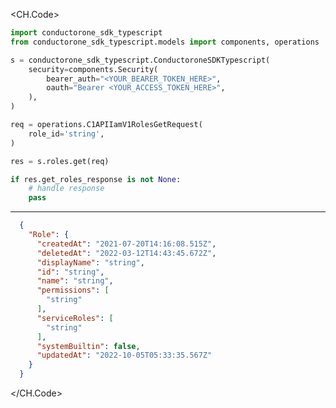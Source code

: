
<CH.Code>
```python Get.py
import conductorone_sdk_typescript
from conductorone_sdk_typescript.models import components, operations

s = conductorone_sdk_typescript.ConductoroneSDKTypescript(
    security=components.Security(
        bearer_auth="<YOUR_BEARER_TOKEN_HERE>",
        oauth="Bearer <YOUR_ACCESS_TOKEN_HERE>",
    ),
)

req = operations.C1APIIamV1RolesGetRequest(
    role_id='string',
)

res = s.roles.get(req)

if res.get_roles_response is not None:
    # handle response
    pass
```
---

```json Example Response
  {
    "Role": {
      "createdAt": "2021-07-20T14:16:08.515Z",
      "deletedAt": "2022-03-12T14:43:45.672Z",
      "displayName": "string",
      "id": "string",
      "name": "string",
      "permissions": [
        "string"
      ],
      "serviceRoles": [
        "string"
      ],
      "systemBuiltin": false,
      "updatedAt": "2022-10-05T05:33:35.567Z"
    }
  }
```
</CH.Code>
